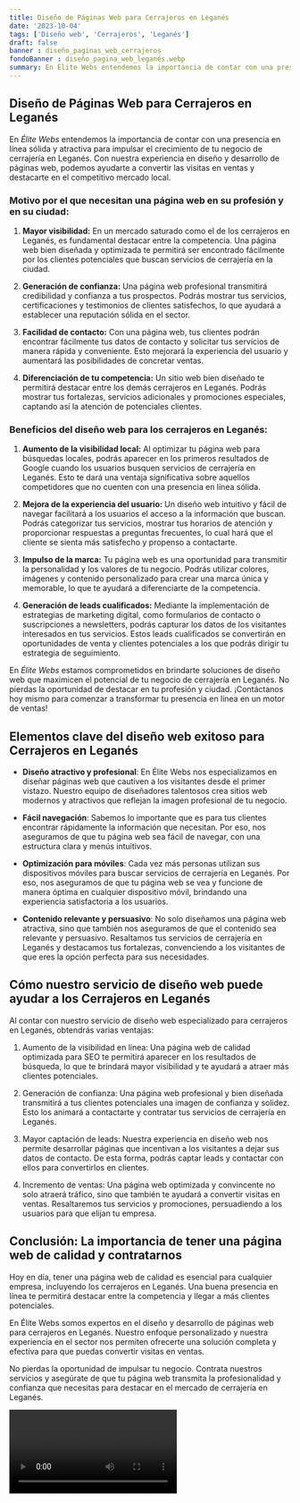 ```yaml
---
title: Diseño de Páginas Web para Cerrajeros en Leganés
date: '2023-10-04'
tags: ['Diseño web', 'Cerrajeros', 'Leganés']
draft: false
banner : diseño_paginas_web_cerrajeros
fondoBanner : diseño_pagina_web_leganés.webp
summary: En Élite Webs entendemos la importancia de contar con una presencia en línea sólida y atractiva para impulsar el crecimiento de tu negocio de cerrajería en Leganés. Con nuestra experiencia en diseño y desarrollo de páginas web, podemos ayudarte a convertir las visitas en ventas y destacarte en el competitivo mercado local.
---
```


## Diseño de Páginas Web para Cerrajeros en Leganés

En *Élite Webs* entendemos la importancia de contar con una presencia en línea sólida y atractiva para impulsar el crecimiento de tu negocio de cerrajería en Leganés. Con nuestra experiencia en diseño y desarrollo de páginas web, podemos ayudarte a convertir las visitas en ventas y destacarte en el competitivo mercado local.

### Motivo por el que necesitan una página web en su profesión y en su ciudad:

1. **Mayor visibilidad:** En un mercado saturado como el de los cerrajeros en Leganés, es fundamental destacar entre la competencia. Una página web bien diseñada y optimizada te permitirá ser encontrado fácilmente por los clientes potenciales que buscan servicios de cerrajería en la ciudad.

2. **Generación de confianza:** Una página web profesional transmitirá credibilidad y confianza a tus prospectos. Podrás mostrar tus servicios, certificaciones y testimonios de clientes satisfechos, lo que ayudará a establecer una reputación sólida en el sector.

3. **Facilidad de contacto:** Con una página web, tus clientes podrán encontrar fácilmente tus datos de contacto y solicitar tus servicios de manera rápida y conveniente. Esto mejorará la experiencia del usuario y aumentará las posibilidades de concretar ventas.

4. **Diferenciación de tu competencia:** Un sitio web bien diseñado te permitirá destacar entre los demás cerrajeros en Leganés. Podrás mostrar tus fortalezas, servicios adicionales y promociones especiales, captando así la atención de potenciales clientes.

### Beneficios del diseño web para los cerrajeros en Leganés:

1. **Aumento de la visibilidad local:** Al optimizar tu página web para búsquedas locales, podrás aparecer en los primeros resultados de Google cuando los usuarios busquen servicios de cerrajería en Leganés. Esto te dará una ventaja significativa sobre aquellos competidores que no cuenten con una presencia en línea sólida.

2. **Mejora de la experiencia del usuario:** Un diseño web intuitivo y fácil de navegar facilitará a los usuarios el acceso a la información que buscan. Podrás categorizar tus servicios, mostrar tus horarios de atención y proporcionar respuestas a preguntas frecuentes, lo cual hará que el cliente se sienta más satisfecho y propenso a contactarte.

3. **Impulso de la marca:** Tu página web es una oportunidad para transmitir la personalidad y los valores de tu negocio. Podrás utilizar colores, imágenes y contenido personalizado para crear una marca única y memorable, lo que te ayudará a diferenciarte de la competencia.

4. **Generación de leads cualificados:** Mediante la implementación de estrategias de marketing digital, como formularios de contacto o suscripciones a newsletters, podrás capturar los datos de los visitantes interesados en tus servicios. Estos leads cualificados se convertirán en oportunidades de venta y clientes potenciales a los que podrás dirigir tu estrategia de seguimiento.

En *Élite Webs* estamos comprometidos en brindarte soluciones de diseño web que maximicen el potencial de tu negocio de cerrajería en Leganés. No pierdas la oportunidad de destacar en tu profesión y ciudad. ¡Contáctanos hoy mismo para comenzar a transformar tu presencia en línea en un motor de ventas!

<GifSeo />

<Cta />

## Elementos clave del diseño web exitoso para Cerrajeros en Leganés

- **Diseño atractivo y profesional**: En Élite Webs nos especializamos en diseñar páginas web que cautiven a los visitantes desde el primer vistazo. Nuestro equipo de diseñadores talentosos crea sitios web modernos y atractivos que reflejan la imagen profesional de tu negocio.

- **Fácil navegación**: Sabemos lo importante que es para tus clientes encontrar rápidamente la información que necesitan. Por eso, nos aseguramos de que tu página web sea fácil de navegar, con una estructura clara y menús intuitivos.

- **Optimización para móviles**: Cada vez más personas utilizan sus dispositivos móviles para buscar servicios de cerrajería en Leganés. Por eso, nos aseguramos de que tu página web se vea y funcione de manera óptima en cualquier dispositivo móvil, brindando una experiencia satisfactoria a los usuarios.

- **Contenido relevante y persuasivo**: No solo diseñamos una página web atractiva, sino que también nos aseguramos de que el contenido sea relevante y persuasivo. Resaltamos tus servicios de cerrajería en Leganés y destacamos tus fortalezas, convenciendo a los visitantes de que eres la opción perfecta para sus necesidades.

## Cómo nuestro servicio de diseño web puede ayudar a los Cerrajeros en Leganés

Al contar con nuestro servicio de diseño web especializado para cerrajeros en Leganés, obtendrás varias ventajas:

1. Aumento de la visibilidad en línea: Una página web de calidad optimizada para SEO te permitirá aparecer en los resultados de búsqueda, lo que te brindará mayor visibilidad y te ayudará a atraer más clientes potenciales.

2. Generación de confianza: Una página web profesional y bien diseñada transmitirá a tus clientes potenciales una imagen de confianza y solidez. Esto los animará a contactarte y contratar tus servicios de cerrajería en Leganés.

3. Mayor captación de leads: Nuestra experiencia en diseño web nos permite desarrollar páginas que incentivan a los visitantes a dejar sus datos de contacto. De esta forma, podrás captar leads y contactar con ellos para convertirlos en clientes.

4. Incremento de ventas: Una página web optimizada y convincente no solo atraerá tráfico, sino que también te ayudará a convertir visitas en ventas. Resaltaremos tus servicios y promociones, persuadiendo a los usuarios para que elijan tu empresa.

## Conclusión: La importancia de tener una página web de calidad y contratarnos

Hoy en día, tener una página web de calidad es esencial para cualquier empresa, incluyendo los cerrajeros en Leganés. Una buena presencia en línea te permitirá destacar entre la competencia y llegar a más clientes potenciales.

En Élite Webs somos expertos en el diseño y desarrollo de páginas web para cerrajeros en Leganés. Nuestro enfoque personalizado y nuestra experiencia en el sector nos permiten ofrecerte una solución completa y efectiva para que puedas convertir visitas en ventas.

No pierdas la oportunidad de impulsar tu negocio. Contrata nuestros servicios y asegúrate de que tu página web transmita la profesionalidad y confianza que necesitas para destacar en el mercado de cerrajería en Leganés.

<Video />

<CtaBot job='Cerrajeros' city='Leganés'/>

<Gmaps query='Leganés+españa+maps' />